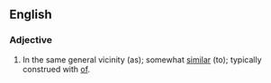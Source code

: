 ==English==

===Adjective===
{{infl|en|adjective|head=[[in]] [[the]] [[ballpark]]}}

# {{figuratively}} In the same general vicinity (as); somewhat [[similar]] (to); <span class="use-with-mention">typically construed with <span class="mention">[[of]]</span></span>.